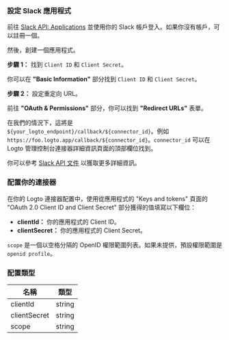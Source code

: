 ### 設定 Slack 應用程式

前往 [Slack API: Applications](https://api.slack.com/apps) 並使用你的 Slack 帳戶登入。如果你沒有帳戶，可以註冊一個。

然後，創建一個應用程式。

**步驟 1：** 找到 `Client ID` 和 `Client Secret`。

你可以在 **"Basic Information"** 部分找到 `Client ID` 和 `Client Secret`。

**步驟 2：** 設定重定向 URL。

前往 **"OAuth & Permissions"** 部分，你可以找到 **"Redirect URLs"** 表單。

在我們的情況下，這將是 `${your_logto_endpoint}/callback/${connector_id}`。例如 `https://foo.logto.app/callback/${connector_id}`。`connector_id` 可以在 Logto 管理控制台連接器詳細資訊頁面的頂部欄位找到。

你可以參考 [Slack API 文件](https://api.slack.com/authentication/sign-in-with-slack) 以獲取更多詳細資訊。

### 配置你的連接器

在你的 Logto 連接器配置中，使用從應用程式的 "Keys and tokens" 頁面的 "OAuth 2.0 Client ID and Client Secret" 部分獲得的值填寫以下欄位：

- **clientId：** 你的應用程式的 Client ID。
- **clientSecret：** 你的應用程式的 Client Secret。

`scope` 是一個以空格分隔的 OpenID 權限範圍列表。如果未提供，預設權限範圍是 `openid profile`。

### 配置類型

| 名稱         | 類型   |
| ------------ | ------ |
| clientId     | string |
| clientSecret | string |
| scope        | string |
